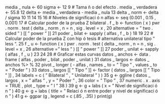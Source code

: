 media _ nula <- 60
sigma <- 12
9
# Tama ñ o del efecto .
media _ verdadera <- 55.8
12 delta <- media _ verdadera - media _ nula
13 delta _ norm <- delta / sigma
10
11
14
15
16
# Niveles de significaci ó n
alfas <- seq (0.001 , 0.15 , 0.001)
17
# Calcular poder de la prueba Z bilateral .
f _ b <- function ( x ) pwr . norm . test ( delta _ norm , n = n , sig . level = x ,
20
alternative = " two . sided " ) [[ " power " ]]
21 poder _ bilat <- sapply ( alfas , f _ b )
18
19
22
# Calcular poder de la prueba Z con hip ó tesis
# alternativa unilateral tipo " less ".
25 f _ u <- function ( x ) pwr . norm . test ( delta _ norm , n = n , sig . level = x ,
26
alternative = " less " ) [[ " power " ]]
27 poder _ unilat <- sapply ( alfas , f _ u )
23
24
28
# Graficar estas curvas
datos _ anchos <- data . frame ( alfas , poder _ bilat , poder _ unilat )
31 datos _ largos <- datos _ anchos
%> %
32
pivot _ longer ( - alfas , names _ to = " Tipo " , values _ to = " Poder " )
33 datos _ largos [[ " Tipo " ]] <- factor ( datos _ largos [[ " Tipo " ]] ,
34
labels = c ( " Bilateral " , " Unilateral " ) )
35 g <- ggline ( datos _ largos , x = " alfas " , y = " Poder " ,
36
color = " Tipo " ,
37
numeric . x . axis = TRUE , plot _ type = " l "
38 )
39 g <- g + labs ( x = " Nivel de significaci ó n " )
40 g <- g + labs ( title = " Relaci ó n entre poder y nivel de significaci ó n " )
41 g <- ggpar (g , legend = c (.85 , .35) )
print(g)